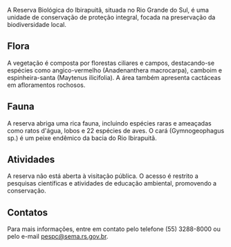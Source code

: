 A Reserva Biológica do Ibirapuitã, situada no Rio Grande do Sul, é uma unidade de conservação de proteção integral, focada na preservação da biodiversidade local.

## Flora

A vegetação é composta por florestas ciliares e campos, destacando-se espécies como angico-vermelho (Anadenanthera macrocarpa), camboim e espinheira-santa (Maytenus ilicifolia). A área também apresenta cactáceas em afloramentos rochosos.

## Fauna

A reserva abriga uma rica fauna, incluindo espécies raras e ameaçadas como ratos d'água, lobos e 22 espécies de aves. O cará (Gymnogeophagus sp.) é um peixe endêmico da bacia do Rio Ibirapuitã.

## Atividades

A reserva não está aberta à visitação pública. O acesso é restrito a pesquisas científicas e atividades de educação ambiental, promovendo a conservação.

## Contatos

Para mais informações, entre em contato pelo telefone (55) 3288-8000 ou pelo e-mail pespc@sema.rs.gov.br.